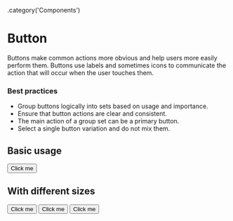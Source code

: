 
  .category('Components')

# Button

Buttons make common actions more obvious and help users more easily perform them. Buttons use labels and sometimes icons to communicate the action that will occur when the user touches them.

### Best practices

- Group buttons logically into sets based on usage and importance.
- Ensure that button actions are clear and consistent.
- The main action of a group set can be a primary button.
- Select a single button variation and do not mix them.

<PropsTable of={Button} />

## Basic usage

<Playground>
  <Button>Click me</Button>
</Playground>

## With different sizes

<Playground>
  <Button scale="small">Click me</Button>
  <Button scale="normal">Click me</Button>
  <Button scale="big">Click me</Button>
</Playground>
